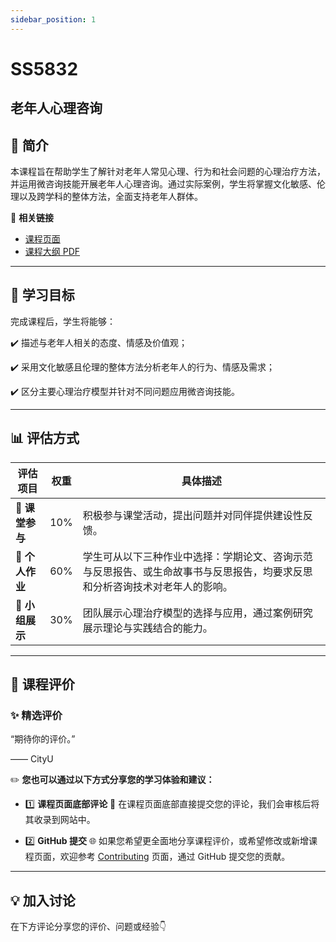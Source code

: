 ```yaml
---
sidebar_position: 1
---
```


# SS5832
## 老年人心理咨询

## **📘 简介**
本课程旨在帮助学生了解针对老年人常见心理、行为和社会问题的心理治疗方法，并运用微咨询技能开展老年人心理咨询。通过实际案例，学生将掌握文化敏感、伦理以及跨学科的整体方法，全面支持老年人群体。

🔗 **相关链接**
- [课程页面](https://www.cityu.edu.hk/catalogue/pg/202425/course/SS5832.htm)
- [课程大纲 PDF](https://www.cityu.edu.hk/catalogue/pg/202425/course/SS5832.pdf)

---

## **🎯 学习目标**

完成课程后，学生将能够：

✔️ 描述与老年人相关的态度、情感及价值观；

✔️ 采用文化敏感且伦理的整体方法分析老年人的行为、情感及需求；

✔️ 区分主要心理治疗模型并针对不同问题应用微咨询技能。

---

## **📊 评估方式**

| **评估项目**             | **权重** | **具体描述**                                                                                       |
|------------------------|---------|---------------------------------------------------------------------------------------------------|
| **💬 课堂参与**          | 10%     | 积极参与课堂活动，提出问题并对同伴提供建设性反馈。                                                         |
| **📄 个人作业**          | 60%     | 学生可从以下三种作业中选择：学期论文、咨询示范与反思报告、或生命故事书与反思报告，均要求反思和分析咨询技术对老年人的影响。               |
| **🎤 小组展示**          | 30%     | 团队展示心理治疗模型的选择与应用，通过案例研究展示理论与实践结合的能力。                                              |

---

## **💬 课程评价**

### ✨ **精选评价**
<div className={commentStyles.commentBox}>
    <p className={commentStyles.commentText}>
        “期待你的评价。”
    </p>
    <p className={commentStyles.commentAuthor}>—— CityU</p>
</div>

✏️ **您也可以通过以下方式分享您的学习体验和建议：**

- 1️⃣ **课程页面底部评论**
💬 在课程页面底部直接提交您的评论，我们会审核后将其收录到网站中。

- 2️⃣ **GitHub 提交**
🌐 如果您希望更全面地分享课程评价，或希望修改或新增课程页面，欢迎参考 [Contributing](https://penjc.github.io/cityU-navigator/contributing) 页面，通过 GitHub 提交您的贡献。

---

## **💡 加入讨论**

在下方评论分享您的评价、问题或经验👇
<Utterances />
